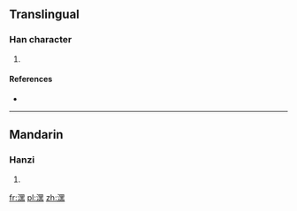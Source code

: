==Translingual==

===Han character===
{{Han char|rn=85|rad=水|as=12|sn=15|four=3613<sub>1</sub>|canj=水田土火 (EWGF)}}

# {{defn|Han|sort=水12}}

====References====
* {{Han ref|kx=0651.010|dkj=18290|dj=1061.130|hdz=31742.070|uh=6F76|ud=28534|bh=E648|bd=58952}}

----

==Mandarin==

===Hanzi===
{{cmn-hanzi|pin=[[bì]] ([[bi4]]), [[hēi]] ([[hei1]])|wg=pi<sup>4</sup>, hei<sup>1</sup>}}

# {{defn|lang=cmn|sort=水12}}

[[fr:潶]]
[[pl:潶]]
[[zh:潶]]